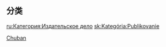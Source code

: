 {{Catnav|頁面分類|应用科学}}
{{Catnav|頁面分類|社会|傳播}}
{{Catnav|頁面分類|社会|生活|通信|傳播}}
{{Catnav|頁面分類|社会|通信|傳播}}
{{Catnav|頁面分類|資訊|傳播}}
{{Catnav|頁面分類|資訊|通信|傳播}}

==分类==
{{catmore}}
{{書籍主題}}
{{Commonscat|Publishing}}

[[Category:传播|Chuban]]

[[ru:Категория:Издательское_дело|ru:Категория:Издательское дело]]
[[sk:Kategória:Publikovanie|sk:Kategória:Publikovanie]]